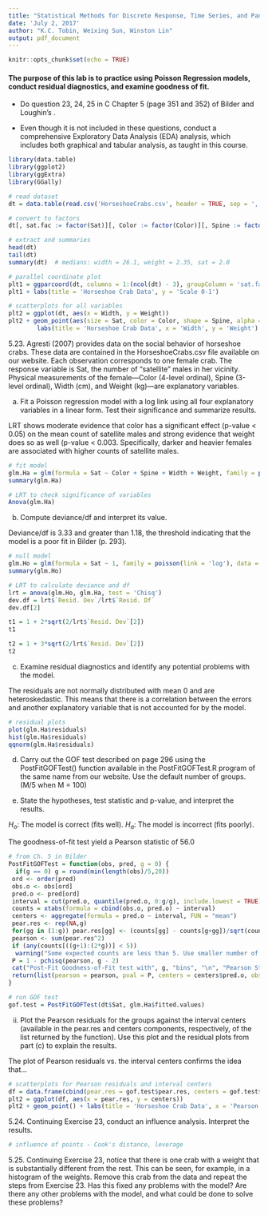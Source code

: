 ```yaml
---
title: "Statistical Methods for Discrete Response, Time Series, and Panel Data (W271): Lab 1"
date: 'July 2, 2017'
author: "K.C. Tobin, Weixing Sun, Winston Lin"
output: pdf_document
---
```


```r
knitr::opts_chunk$set(echo = TRUE)
```

#### The purpose of this lab is to practice using Poisson Regression models, conduct residual diagnostics, and examine goodness of fit. 

- Do question 23, 24, 25 in C Chapter 5 (page 351 and 352) of Bilder and Loughin's \textit{Analysis of Categorical Data with R}.

- Even though it is not included in these questions, conduct a comprehensive Exploratory Data Analysis (EDA) analysis, which includes both graphical and tabular analysis, as taught in this course.

```r
library(data.table)
library(ggplot2)
library(ggExtra)
library(GGally)

# read dataset
dt = data.table(read.csv('HorseshoeCrabs.csv', header = TRUE, sep = ',', row.names = NULL))

# convert to factors
dt[, sat.fac := factor(Sat)][, Color := factor(Color)][, Spine := factor(Spine)]

# extract and summaries
head(dt)
tail(dt)
summary(dt)  # medians: width = 26.1, weight = 2.35, sat = 2.0

# parallel coordinate plot
plt1 = ggparcoord(dt, columns = 1:(ncol(dt) - 3), groupColumn = 'sat.fac', alphaLines = 0.3, scale = 'uniminmax')
plt1 + labs(title = 'Horseshoe Crab Data', y = 'Scale 0-1')

# scatterplots for all variables
plt2 = ggplot(dt, aes(x = Width, y = Weight))
plt2 + geom_point(aes(size = Sat, color = Color, shape = Spine, alpha = 0.3)) +
        labs(title = 'Horseshoe Crab Data', x = 'Width', y = 'Weight') + facet_grid(Spine ~ Color, labeller = label_both)
```
5.23. Agresti (2007) provides data on the social behavior of horseshoe crabs. These data are contained in the HorseshoeCrabs.csv file available on our website. Each observation corresponds to one female crab. The response variable is Sat, the number of “satellite” males in her vicinity. Physical measurements of the female—Color (4-level ordinal), Spine (3-level ordinal), Width (cm), and Weight (kg)—are explanatory variables.

a. Fit a Poisson regression model with a log link using all four explanatory variables in a linear form. Test their significance and summarize results.

LRT shows moderate evidence that color has a significant effect (p-value < 0.05) on the mean count of satellite males and strong evidence that weight does so as well (p-value < 0.003.  Specifically, darker and heavier females are associated with higher counts of satellite males. 

```r
# fit model
glm.Ha = glm(formula = Sat ~ Color + Spine + Width + Weight, family = poisson(link = 'log'), data = dt)
summary(glm.Ha)

# LRT to check significance of variables
Anova(glm.Ha)
```

b. Compute deviance/df and interpret its value.

Deviance/df is 3.33 and greater than 1.18, the threshold indicating that the model is a poor fit in Bilder (p. 293).


```r

# null model
glm.Ho = glm(formula = Sat ~ 1, family = poisson(link = 'log'), data = dt)
summary(glm.Ho)

# LRT to calculate deviance and df
lrt = anova(glm.Ho, glm.Ha, test = 'Chisq')
dev.df = lrt$`Resid. Dev`/lrt$`Resid. Df`
dev.df[2]

t1 = 1 + 2*sqrt(2/lrt$`Resid. Dev`[2])
t1

t2 = 1 + 3*sqrt(2/lrt$`Resid. Dev`[2])
t2
```


c. Examine residual diagnostics and identify any potential problems with the model.

The residuals are not normally distributed with mean 0 and are heteroskedastic.  This means that there is a correlation between the errors and another explanatory variable that is not accounted for by the model.

```r

# residual plots
plot(glm.Ha$residuals)
hist(glm.Ha$residuals)
qqnorm(glm.Ha$residuals)
```

d. Carry out the GOF test described on page 296 using the PostFitGOFTest() function available in the PostFitGOFTest.R program of the same name from our website. Use the default number of groups. (M/5 when M = 100)

i. State the hypotheses, test statistic and p-value, and interpret the results.

$H_o:$ The model is correct (fits well).
$H_a:$ The model is incorrect (fits poorly).

The goodness-of-fit test yield a Pearson statistic of 56.0

```r

# from Ch. 5 in Bilder
PostFitGOFTest = function(obs, pred, g = 0) {
  if(g == 0) g = round(min(length(obs)/5,20))
 ord <- order(pred)
 obs.o <- obs[ord]
 pred.o <- pred[ord]
 interval = cut(pred.o, quantile(pred.o, 0:g/g), include.lowest = TRUE)  # Creates factor with levels 1,2,...,g
 counts = xtabs(formula = cbind(obs.o, pred.o) ~ interval)
 centers <- aggregate(formula = pred.o ~ interval, FUN = "mean")
 pear.res <- rep(NA,g)
 for(gg in (1:g)) pear.res[gg] <- (counts[gg] - counts[g+gg])/sqrt(counts[g+gg])
 pearson <- sum(pear.res^2)
 if (any(counts[((g+1):(2*g))] < 5))
  warning("Some expected counts are less than 5. Use smaller number of groups")
 P = 1 - pchisq(pearson, g - 2)
 cat("Post-Fit Goodness-of-Fit test with", g, "bins", "\n", "Pearson Stat = ", pearson, "\n", "p = ", P, "\n")
 return(list(pearson = pearson, pval = P, centers = centers$pred.o, observed = counts[1:g], expected = counts[(g+1):(2*g)], pear.res = pear.res))
}

# run GOF test
gof.test = PostFitGOFTest(dt$Sat, glm.Ha$fitted.values)
```

ii. Plot the Pearson residuals for the groups against the interval centers (available in the pear.res and centers components, respectively, of the list returned by the function). Use this plot and the residual plots from part (c) to explain the results.

The plot of Pearson residuals vs. the interval centers confirms the idea that...

```r
# scatterplots for Pearson residuals and interval centers
df = data.frame(cbind(pear.res = gof.test$pear.res, centers = gof.test$centers))
plt2 = ggplot(df, aes(x = pear.res, y = centers))
plt2 + geom_point() + labs(title = 'Horseshoe Crab Data', x = 'Pearson residual', y = 'Interval center')
```

5.24. Continuing Exercise 23, conduct an influence analysis. Interpret the results.

```r

# influence of points - Cook's distance, leverage

```

5.25. Continuing Exercise 23, notice that there is one crab with a weight that is substantially different from the rest. This can be seen, for example, in a histogram of the weights. Remove this crab from the data and repeat the steps from Exercise 23. Has this fixed any problems with the model? Are there any other problems with the model, and what could be done to solve these problems?

```r

```

